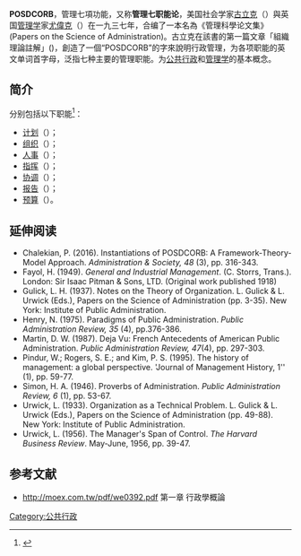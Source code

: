 '''POSDCORB'''，管理七項功能，又称'''管理七职能论'''，美国社会学家[[古立克|古立克]]（{{lang|en|Luther Gulick}}）與英国[[管理学|管理学]]家[[尤偉克|尤偉克]]（{{lang|en|Lyndall Urwick}}）在一九三七年，合编了一本名為《管理科學论文集》(Papers on the Science of Administration)。古立克在該書的第一篇文章「組織理論註解」({{lang|en|Notes on the Theory of Organization}})，創造了一個“POSDCORB”的字來說明行政管理，{{lang|en|POSDCORB}}为各项职能的英文单词首字母，泛指七种主要的管理职能。为[[公共行政|公共行政]]和[[管理学|管理学]]的基本概念。

== 简介 ==
{{lang|en|POSDCORB}}分别包括以下职能<ref>{{cite book | language = En | author = Nicholas Henry | coauthors =  | title = Public Administration and Public Affairs | url =  | date = 2009 | location =  | publisher = Prentice Hall | id = 11 ed. | isbn = 9780205685516 | pages = 9 }}</ref>：
*[[计划|计划]]（{{lang|en|'''P'''lanning}}）；
*[[组织|组织]]（{{lang|en|'''O'''rganizing}}）；
*[[人事|人事]]（{{lang|en|'''S'''taffing}}）；
*[[指挥|指挥]]（{{lang|en|'''D'''irecting}}）；
*[[协调|协调]]（{{lang|en|'''Co-'''ordinating}}）；
*[[报告|报告]]（{{lang|en|'''R'''eporting}}）；
*[[预算|预算]]（{{lang|en|'''B'''udgeting}}）。

== 延伸阅读==
*Chalekian, P.  (2016).  Instantiations of POSDCORB: A Framework-Theory-Model Approach.  ''Administration & Society, 48'' (3),  pp. 316-343.
*Fayol, H. (1949). ''General and Industrial Management''. (C. Storrs, Trans.). London: Sir Isaac Pitman & Sons, LTD. (Original work published 1918)
*Gulick, L. H. (1937). Notes on the Theory of Organization. L. Gulick & L. Urwick (Eds.), Papers on the Science of Administration (pp. 3-35). New York: Institute of Public Administration.
*Henry, N. (1975). Paradigms of Public Administration.  ''Public Administration Review, 35'' (4), pp.376-386.
*Martin, D. W. (1987). Deja Vu: French Antecedents of American Public Administration.  ''Public Administration Review, 47''(4), pp. 297-303.
*Pindur, W.; Rogers, S. E.; and Kim, P. S. (1995). The history of management: a global perspective.  'Journal of Management History, 1'' (1), pp. 59-77.
*Simon, H. A. (1946). Proverbs of Administration.  ''Public Administration Review, 6'' (1), pp. 53-67.
*Urwick, L. (1933). Organization as a Technical Problem. L. Gulick & L. Urwick (Eds.), Papers on the Science of Administration (pp. 49-88). New York: Institute of Public Administration.
*Urwick, L. (1956). The Manager's Span of Control. ''The Harvard Business Review''.  May-June, 1956, pp. 39-47.

==参考文献==
<div class="references-small">
<references></references>
</div>
* http://moex.com.tw/pdf/we0392.pdf{{Wayback|url=http://moex.com.tw/pdf/we0392.pdf |date=20160304220400 }} 第一章 行政學概論

[[Category:公共行政|Category:公共行政]]